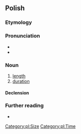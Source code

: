 ==Polish==

===Etymology===
{{suffix|pl|długi|ość}}

===Pronunciation===
* {{pl-IPA}}
* {{audio|Pl-długość.ogg|audio|lang=pl}}

===Noun===
{{pl-noun|f}}

# [[length]]
# [[duration]]

====Declension====
{{pl-decl-noun-f}}

===Further reading===
* {{R:PWN}}

[[Category:pl:Size]]
[[Category:pl:Time]]